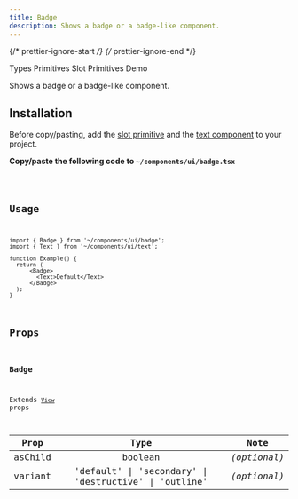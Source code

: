 ```yaml
---
title: Badge
description: Shows a badge or a badge-like component.
---
```


{/* prettier-ignore-start */}
{/* prettier-ignore-end */}


<LinkButton href="/primitives/types">
  Types Primitives
</LinkButton>
<LinkButton href="/primitives/slot">
  Slot Primitives
</LinkButton>
<LinkButton target="_blank" href="https://rnr-showcase.vercel.app/badge">
  Demo
</LinkButton>

<br />

Shows a badge or a badge-like component.

## Installation

<Aside type="tip" title="Dependencies">
  Before copy/pasting, add the <a href='/primitives/slot' className='text-white font-bold'> slot primitive</a> and the <a href='/components/text' className='text-white font-bold'>text component</a> to your project.
</Aside>


**Copy/paste the following code to `~/components/ui/badge.tsx`**

<Code code={importedCode} lang="tsx" title="~/components/ui/badge.tsx" />

## Usage

```tsx
import { Badge } from '~/components/ui/badge';
import { Text } from '~/components/ui/text';

function Example() {
  return (
      <Badge>
        <Text>Default</Text>
      </Badge>
  );
}
```

## Props

### Badge

Extends [`View`](https://reactnative.dev/docs/view#props) props

| Prop  |  Type  |             Note             |
| :---: | :----: | :--------------------------: |
| asChild | boolean | _(optional)_ |
| variant | 'default' \| 'secondary' \| 'destructive' \| 'outline' | _(optional)_ |
        